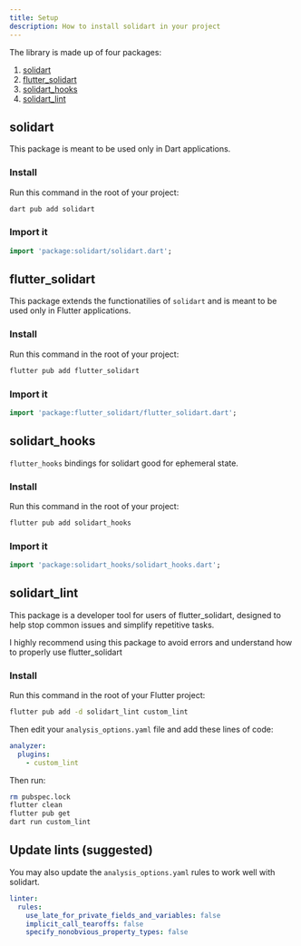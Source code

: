 ```yaml
---
title: Setup
description: How to install solidart in your project
---
```


The library is made up of four packages:
1. [solidart](#solidart)
2. [flutter_solidart](#flutter_solidart)
3. [solidart_hooks](#solidart_hooks)
4. [solidart_lint](#solidart_lint)

## solidart

This package is meant to be used only in Dart applications.

### Install

Run this command in the root of your project:
```sh
dart pub add solidart
```

### Import it

```dart
import 'package:solidart/solidart.dart';
```

## flutter_solidart

This package extends the functionatilies of `solidart` and is meant to be used only in Flutter applications.

### Install

Run this command in the root of your project:
```sh
flutter pub add flutter_solidart
```

### Import it

```dart
import 'package:flutter_solidart/flutter_solidart.dart';
```

## solidart_hooks

`flutter_hooks` bindings for solidart good for ephemeral state.

### Install

Run this command in the root of your project:
```sh
flutter pub add solidart_hooks
```

### Import it

```dart
import 'package:solidart_hooks/solidart_hooks.dart';
```

## solidart_lint

This package is a developer tool for users of flutter_solidart, designed to help stop common issues and simplify repetitive tasks.
<Aside type="tip">I highly recommend using this package to avoid errors and understand how to properly use flutter_solidart</Aside>

### Install

Run this command in the root of your Flutter project:
```sh
flutter pub add -d solidart_lint custom_lint
```

Then edit your `analysis_options.yaml` file and add these lines of code:

```yaml
analyzer:
  plugins:
    - custom_lint
```

Then run:
```sh
rm pubspec.lock
flutter clean
flutter pub get
dart run custom_lint
```

## Update lints (suggested)

You may also update the `analysis_options.yaml` rules to work well with solidart.

```yaml
linter:
  rules:
    use_late_for_private_fields_and_variables: false
    implicit_call_tearoffs: false
    specify_nonobvious_property_types: false
```
